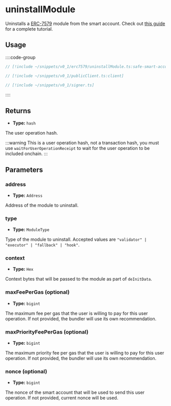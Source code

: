 
<VersionWarning version="0.1" />

# uninstallModule

Uninstalls a [ERC-7579](https://eips.ethereum.org/EIPS/eip-7579) module from the smart account. Check out [this guide](/permissionless/v0_1/accounts/how-to/use-erc7579-account) for a complete tutorial.

## Usage

::::code-group

```ts [example.ts]
// [!include ~/snippets/v0_1/erc7579/uninstallModule.ts:safe-smart-account-client]
```

```ts [publicClient.ts]
// [!include ~/snippets/v0_1/publicClient.ts:client]
```

```ts [signer.ts]
// [!include ~/snippets/v0_1/signer.ts]
```

::::

## Returns

- **Type:** `hash`

The user operation hash.

:::warning
This is a user operation hash, not a transaction hash, you must use `waitForUserOperationReceipt` to wait for the user operation to be included onchain.
:::

## Parameters

### address

- **Type:** `Address`

Address of the module to uninstall.

### type

- **Type:** `ModuleType`

Type of the module to uninstall. Accepted values are `"validator" | "executor" | "fallback" | "hook"`.

### context

- **Type:** `Hex`

Context bytes that will be passed to the module as part of `deInitData`.

### maxFeePerGas (optional)

- **Type:** `bigint`

The maximum fee per gas that the user is willing to pay for this user operation. If not provided, the bundler will use its own recommendation.

### maxPriorityFeePerGas (optional)

- **Type:** `bigint`

The maximum priority fee per gas that the user is willing to pay for this user operation. If not provided, the bundler will use its own recommendation.

### nonce (optional)

- **Type:** `bigint`

The nonce of the smart account that will be used to send this user operation. If not provided, current nonce will be used.
